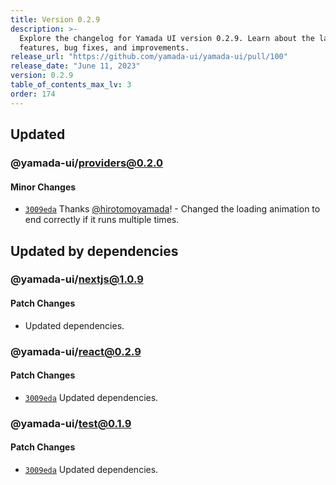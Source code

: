 ```yaml
---
title: Version 0.2.9
description: >-
  Explore the changelog for Yamada UI version 0.2.9. Learn about the latest
  features, bug fixes, and improvements.
release_url: "https://github.com/yamada-ui/yamada-ui/pull/100"
release_date: "June 11, 2023"
version: 0.2.9
table_of_contents_max_lv: 3
order: 174
---
```


## Updated

### @yamada-ui/providers@0.2.0

#### Minor Changes

- [`3009eda`](https://github.com/hirotomoyamada/yamada-ui/commit/3009eda3ea6b297eaa5db92b7827c71b55b55dcb) Thanks [@hirotomoyamada](https://github.com/hirotomoyamada)! - Changed the loading animation to end correctly if it runs multiple times.

## Updated by dependencies

### @yamada-ui/nextjs@1.0.9

#### Patch Changes

- Updated dependencies.

### @yamada-ui/react@0.2.9

#### Patch Changes

- [`3009eda`](https://github.com/hirotomoyamada/yamada-ui/commit/3009eda3ea6b297eaa5db92b7827c71b55b55dcb) Updated dependencies.

### @yamada-ui/test@0.1.9

#### Patch Changes

- [`3009eda`](https://github.com/hirotomoyamada/yamada-ui/commit/3009eda3ea6b297eaa5db92b7827c71b55b55dcb) Updated dependencies.
